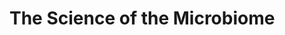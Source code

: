 # The Science of the Microbiome {#sec-science} 



<!-- --- -->


<!-- ```{r child="Science/microbeTechnology.qmd"} -->

<!-- ``` -->





